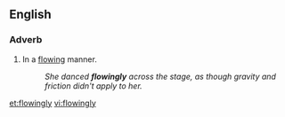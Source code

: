 ==English==

===Adverb===
{{en-adv}}

# In a [[flowing]] manner.
#:''She danced '''flowingly''' across the stage, as though gravity and friction didn't apply to her.''

[[et:flowingly]]
[[vi:flowingly]]